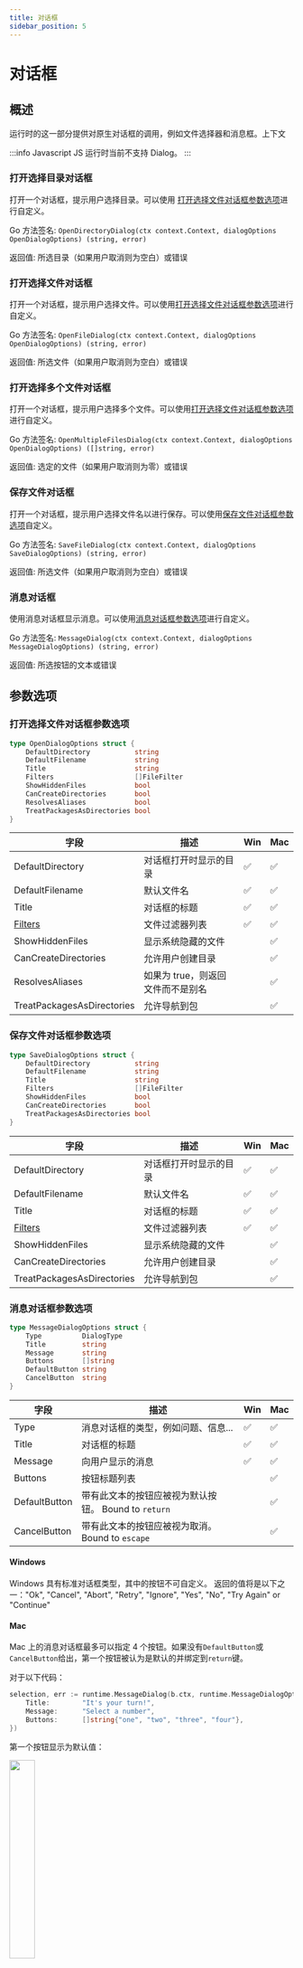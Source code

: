 ```yaml
---
title: 对话框
sidebar_position: 5
---
```


# 对话框

## 概述

运行时的这一部分提供对原生对话框的调用，例如文件选择器和消息框。上下文

:::info Javascript
JS 运行时当前不支持 Dialog。
:::

### 打开选择目录对话框

打开一个对话框，提示用户选择目录。可以使用 [打开选择文件对话框参数选项](#打开选择文件对话框参数选项)进行自定义。

Go 方法签名: `OpenDirectoryDialog(ctx context.Context, dialogOptions OpenDialogOptions) (string, error)`

返回值: 所选目录（如果用户取消则为空白）或错误

### 打开选择文件对话框

打开一个对话框，提示用户选择文件。可以使用[打开选择文件对话框参数选项](#打开选择文件对话框参数选项)进行自定义。

Go 方法签名: `OpenFileDialog(ctx context.Context, dialogOptions OpenDialogOptions) (string, error)`

返回值: 所选文件（如果用户取消则为空白）或错误

### 打开选择多个文件对话框

打开一个对话框，提示用户选择多个文件。可以使用[打开选择文件对话框参数选项](#打开选择文件对话框参数选项)进行自定义。

Go 方法签名: `OpenMultipleFilesDialog(ctx context.Context, dialogOptions OpenDialogOptions) ([]string, error)`

返回值: 选定的文件（如果用户取消则为零）或错误

### 保存文件对话框

打开一个对话框，提示用户选择文件名以进行保存。可以使用[保存文件对话框参数选项](#保存文件对话框参数选项)自定义。

Go 方法签名: `SaveFileDialog(ctx context.Context, dialogOptions SaveDialogOptions) (string, error)`

返回值: 所选文件（如果用户取消则为空白）或错误

### 消息对话框

使用消息对话框显示消息。可以使用[消息对话框参数选项](#消息对话框参数选项)进行自定义。

Go 方法签名: `MessageDialog(ctx context.Context, dialogOptions MessageDialogOptions) (string, error)`

返回值: 所选按钮的文本或错误

## 参数选项

### 打开选择文件对话框参数选项

```go
type OpenDialogOptions struct {
	DefaultDirectory           string
	DefaultFilename            string
	Title                      string
	Filters                    []FileFilter
	ShowHiddenFiles            bool
	CanCreateDirectories       bool
	ResolvesAliases            bool
	TreatPackagesAsDirectories bool
}
```

| 字段                       | 描述                              | Win | Mac |
| -------------------------- | --------------------------------- | --- | --- |
| DefaultDirectory           | 对话框打开时显示的目录            | ✅  | ✅  |
| DefaultFilename            | 默认文件名                        | ✅  | ✅  |
| Title                      | 对话框的标题                      | ✅  | ✅  |
| [Filters](#文件过滤)       | 文件过滤器列表                    | ✅  | ✅  |
| ShowHiddenFiles            | 显示系统隐藏的文件                |     | ✅  |
| CanCreateDirectories       | 允许用户创建目录                  |     | ✅  |
| ResolvesAliases            | 如果为 true，则返回文件而不是别名 |     | ✅  |
| TreatPackagesAsDirectories | 允许导航到包                      |     | ✅  |

### 保存文件对话框参数选项

```go
type SaveDialogOptions struct {
	DefaultDirectory           string
	DefaultFilename            string
	Title                      string
	Filters                    []FileFilter
	ShowHiddenFiles            bool
	CanCreateDirectories       bool
	TreatPackagesAsDirectories bool
}
```

| 字段                       | 描述                   | Win | Mac |
| -------------------------- | ---------------------- | --- | --- |
| DefaultDirectory           | 对话框打开时显示的目录 | ✅  | ✅  |
| DefaultFilename            | 默认文件名             | ✅  | ✅  |
| Title                      | 对话框的标题           | ✅  | ✅  |
| [Filters](#文件过滤)       | 文件过滤器列表         | ✅  | ✅  |
| ShowHiddenFiles            | 显示系统隐藏的文件     |     | ✅  |
| CanCreateDirectories       | 允许用户创建目录       |     | ✅  |
| TreatPackagesAsDirectories | 允许导航到包           |     | ✅  |

### 消息对话框参数选项

```go
type MessageDialogOptions struct {
	Type          DialogType
	Title         string
	Message       string
	Buttons       []string
	DefaultButton string
	CancelButton  string
}
```

| 字段          | 描述                                                 | Win | Mac |
| ------------- | ---------------------------------------------------- | --- | --- |
| Type          | 消息对话框的类型，例如问题、信息...                  | ✅  | ✅  |
| Title         | 对话框的标题                                         | ✅  | ✅  |
| Message       | 向用户显示的消息                                     | ✅  | ✅  |
| Buttons       | 按钮标题列表                                         |     | ✅  |
| DefaultButton | 带有此文本的按钮应被视为默认按钮。 Bound to `return` |     | ✅  |
| CancelButton  | 带有此文本的按钮应被视为取消。Bound to `escape`      |     | ✅  |

#### Windows

Windows 具有标准对话框类型，其中的按钮不可自定义。
返回的值将是以下之一："Ok", "Cancel", "Abort", "Retry", "Ignore", "Yes", "No", "Try Again" or "Continue"

#### Mac

Mac 上的消息对话框最多可以指定 4 个按钮。如果没有`DefaultButton`或`CancelButton`给出，第一个按钮被认为是默认的并绑定到`return`键。

对于以下代码：

```go
selection, err := runtime.MessageDialog(b.ctx, runtime.MessageDialogOptions{
    Title:        "It's your turn!",
    Message:      "Select a number",
    Buttons:      []string{"one", "two", "three", "four"},
})
```

第一个按钮显示为默认值：

<div class="text--center">
  <img
    src="/img/runtime/dialog_no_defaults.png"
    width="30%"
    style={{ "box-shadow": "rgb(255 255 255 / 20%) 0px 4px 8px 0px, rgb(104 104 104) 0px 6px 20px 0px" }}
  />
</div>
<br />

如果我们指定`DefaultButton`为“two”：

```go
selection, err := runtime.MessageDialog(b.ctx, runtime.MessageDialogOptions{
    Title:         "It's your turn!",
    Message:       "Select a number",
    Buttons:       []string{"one", "two", "three", "four"},
    DefaultButton: "two",
})
```

第二个按钮显示为默认值。当 `return` 被按下时，则返回数值“two”。

<div class="text--center">
  <img
    src="/img/runtime/dialog_default_button.png"
    width="30%"
    style={{ "box-shadow": "rgb(255 255 255 / 20%) 0px 4px 8px 0px, rgb(104 104 104) 0px 6px 20px 0px" }}
  />
</div>
<br />

如果我们现在指定`CancelButton`为“three”：

```go
selection, err := runtime.MessageDialog(b.ctx, runtime.MessageDialogOptions{
    Title:         "It's your turn!",
    Message:       "Select a number",
    Buttons:       []string{"one", "two", "three", "four"},
    DefaultButton: "two",
    CancelButton:  "three",
})
```

带有“three”的按钮显示在对话框的底部。当`escape`被按下时，则返回值“three”：

<div class="text--center">
  <img
    src="/img/runtime/dialog_default_cancel.png"
    width="30%"
    style={{ "box-shadow": "rgb(255 255 255 / 20%) 0px 4px 8px 0px, rgb(104 104 104) 0px 6px 20px 0px" }}
  />
</div>
<br />
<br />
<br />

#### 对话框类型

```go
const (
     	InfoDialog     DialogType = "info"
     	WarningDialog  DialogType = "warning"
     	ErrorDialog    DialogType = "error"
     	QuestionDialog DialogType = "question"
     )
```

### 文件过滤

```go
type FileFilter struct {
	DisplayName string // Filter information EG: "Image Files (*.jpg, *.png)"
	Pattern     string // semi-colon separated list of extensions, EG: "*.jpg;*.png"
}
```

#### Windows

Windows 允许您在对话框中使用多个文件过滤器。每个 FileFilter 将在对话框中显示为一个单独的条目：

<div class="text--center">
  <img
    src="/img/runtime/dialog_win_filters.png"
    width="50%"
    style={{ "box-shadow": "rgb(255 255 255 / 20%) 0px 4px 8px 0px, rgb(104 104 104) 0px 6px 20px 0px" }}
  />
</div>
<br />
<br />
<br />

#### Mac

Mac 对话框只有一组模式来过滤文件的概念。如果提供了多个 FileFilters，Wails 将使用所有定义的模式。

示例：

```go
	selection, err := runtime.OpenFileDialog(b.ctx, runtime.OpenDialogOptions{
		Title: "Select File",
		Filters: []runtime.FileFilter{
			{
				DisplayName: "Images (*.png;*.jpg)",
				Pattern:     "*.png;*.jpg",
			}, {
				DisplayName: "Videos (*.mov;*.mp4)",
				Pattern:     "*.mov;*.mp4",
			},
		},
	})
```

这将导致使用`*.png,*.jpg,*.mov,*.mp4`作为过滤器打开文件对话框。
